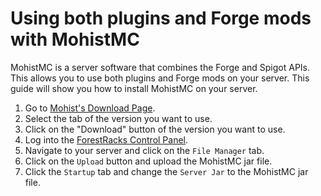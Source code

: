 # Using both plugins and Forge mods with MohistMC

MohistMC is a server software that combines the Forge and Spigot APIs. This allows you to use both plugins and Forge mods on your server. This guide will show you how to install MohistMC on your server.

1) Go to [Mohist's Download Page](https://mohistmc.com/download).
2) Select the tab of the version you want to use.
3) Click on the "Download" button of the version you want to use.
4) Log into the [ForestRacks Control Panel](https://panel.forestracks.com).
5) Navigate to your server and click on the `File Manager` tab.
6) Click on the `Upload` button and upload the MohistMC jar file.
7) Click the `Startup` tab and change the `Server Jar` to the MohistMC jar file.